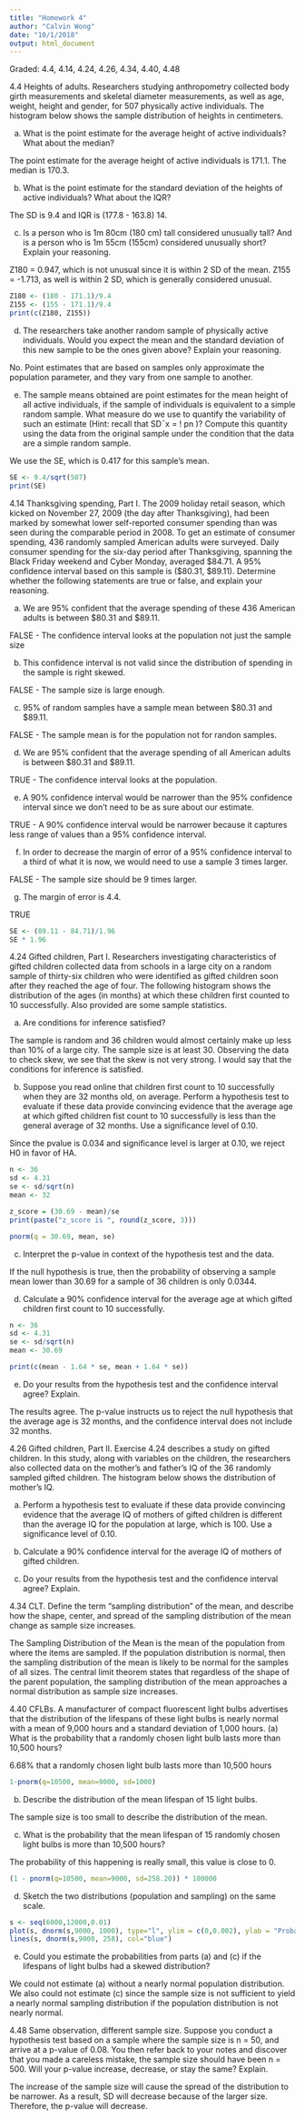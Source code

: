 ```yaml
---
title: "Homework 4"
author: "Calvin Wong"
date: "10/1/2018"
output: html_document
---
```


Graded: 4.4, 4.14, 4.24, 4.26, 4.34, 4.40, 4.48

4.4 Heights of adults. Researchers studying anthropometry collected body girth measurements and skeletal diameter measurements, as well as age, weight, height and gender, for 507 physically active individuals. The histogram below shows the sample distribution of heights in centimeters.

(a) What is the point estimate for the average height of active individuals? What about the median? 

The point estimate for the average height of active individuals is 171.1. The median is 170.3.

(b) What is the point estimate for the standard deviation of the heights of active individuals? What about the IQR?

The SD is 9.4 and IQR is (177.8 - 163.8) 14.

(c) Is a person who is 1m 80cm (180 cm) tall considered unusually tall? And is a person who is 1m 55cm (155cm) considered unusually short? Explain your reasoning.

Z180 = 0.947, which is not unusual since it is within 2 SD of the mean. Z155 = -1.713, as well is within 2 SD, which is generally considered unusual.

```r
Z180 <- (180 - 171.1)/9.4
Z155 <- (155 - 171.1)/9.4
print(c(Z180, Z155))
```

(d) The researchers take another random sample of physically active individuals. Would you expect the mean and the standard deviation of this new sample to be the ones given above? Explain your reasoning.

No. Point estimates that are based on samples only approximate the population parameter, and they vary from one sample to another.

(e) The sample means obtained are point estimates for the mean height of all active individuals, if the sample of individuals is equivalent to a simple random sample. What measure do we use to quantify the variability of such an estimate (Hint: recall that SD¯x = ! pn )? Compute this quantity using the data from the original sample under the condition that the data are a simple random sample.

We use the SE, which is 0.417 for this sample’s mean.

```r
SE <- 9.4/sqrt(507)
print(SE)
```

4.14 Thanksgiving spending, Part I. The 2009 holiday retail season, which kicked on November 27, 2009 (the day after Thanksgiving), had been marked by somewhat lower self-reported consumer spending than was seen during the comparable period in 2008. To get an estimate of consumer spending, 436 randomly sampled American adults were surveyed. Daily consumer spending for the six-day period after Thanksgiving, spanning the Black Friday weekend and Cyber Monday, averaged $84.71. A 95% confidence interval based on this sample is ($80.31, $89.11). Determine whether the following statements are true or false, and explain your reasoning.

(a) We are 95% confident that the average spending of these 436 American adults is between $80.31 and $89.11.

FALSE - The confidence interval looks at the population not just the sample size

(b) This confidence interval is not valid since the distribution of spending in the sample is right skewed.

FALSE - The sample size is large enough.

(c) 95% of random samples have a sample mean between $80.31 and $89.11.

FALSE - The sample mean is for the population not for randon samples.

(d) We are 95% confident that the average spending of all American adults is between $80.31 and $89.11.

TRUE - The confidence interval looks at the population.

(e) A 90% confidence interval would be narrower than the 95% confidence interval since we don’t need to be as sure about our estimate.

TRUE - A 90% confidence interval would be narrower because it captures less range of values than a 95% confidence interval.

(f) In order to decrease the margin of error of a 95% confidence interval to a third of what it is now, we would need to use a sample 3 times larger.

FALSE - The sample size should be 9 times larger.

(g) The margin of error is 4.4.

TRUE 

```r
SE <- (89.11 - 84.71)/1.96
SE * 1.96
```

4.24 Gifted children, Part I. Researchers investigating characteristics of gifted children collected data from schools in a large city on a random sample of thirty-six children who were identified as gifted children soon after they reached the age of four. The following histogram shows the distribution of the ages (in months) at which these children first counted to 10 successfully. Also provided are some sample statistics.

(a) Are conditions for inference satisfied?

The sample is random and 36 children would almost certainly make up less than 10% of a large city. The sample
size is at least 30. Observing the data to check skew, we see that the skew is not very strong. I would say that the conditions for inference is satisfied.

(b) Suppose you read online that children first count to 10 successfully when they are 32 months old, on average. Perform a hypothesis test to evaluate if these data provide convincing evidence that the average age at which gifted children fist count to 10 successfully is less than the general average of 32 months. Use a significance level of 0.10.

Since the pvalue is 0.034 and significance level is larger at 0.10, we reject H0 in favor of HA.

```r
n <- 36
sd <- 4.31
se <- sd/sqrt(n)
mean <- 32

z_score = (30.69 - mean)/se
print(paste("z_score is ", round(z_score, 3)))

pnorm(q = 30.69, mean, se)
```

(c) Interpret the p-value in context of the hypothesis test and the data.

If the null hypothesis is true, then the probability of observing a sample mean lower than 30.69 for a sample of 36 children is only 0.0344.

(d) Calculate a 90% confidence interval for the average age at which gifted children first count to 10 successfully.

```r
n <- 36
sd <- 4.31
se <- sd/sqrt(n)
mean <- 30.69

print(c(mean - 1.64 * se, mean + 1.64 * se))
```

(e) Do your results from the hypothesis test and the confidence interval agree? Explain.

The results agree. The p-value instructs us to reject the null hypothesis that the average age is 32 months, and the confidence interval does not include 32 months.

4.26 Gifted children, Part II. Exercise 4.24 describes a study on gifted children. In this study, along with variables on the children, the researchers also collected data on the mother’s and father’s IQ of the 36 randomly sampled gifted children. The histogram below shows the distribution of mother’s IQ. 

(a) Perform a hypothesis test to evaluate if these data provide convincing evidence that the average IQ of mothers of gifted children is different than the average IQ for the population at large, which is 100. Use a significance level of 0.10.



(b) Calculate a 90% confidence interval for the average IQ of mothers of gifted children.



(c) Do your results from the hypothesis test and the confidence interval agree? Explain.



4.34 CLT. Define the term “sampling distribution” of the mean, and describe how the shape, center, and spread of the sampling distribution of the mean change as sample size increases.

The Sampling Distribution of the Mean is the mean of the population from where the items are sampled. If the population distribution is normal, then the sampling distribution of the mean is likely to be normal for the samples of all sizes. The central limit theorem states that regardless of the shape of the parent population, the sampling distribution of the mean approaches a normal distribution as sample size increases.

4.40 CFLBs. A manufacturer of compact fluorescent light bulbs advertises that the distribution of the lifespans of these light bulbs is nearly normal with a mean of 9,000 hours and a standard deviation of 1,000 hours.
(a) What is the probability that a randomly chosen light bulb lasts more than 10,500 hours?
    
6.68% that a randomly chosen light bulb lasts more than 10,500 hours

```r
1-pnorm(q=10500, mean=9000, sd=1000)
```

(b) Describe the distribution of the mean lifespan of 15 light bulbs.

The sample size is too small to describe the distribution of the mean.

(c) What is the probability that the mean lifespan of 15 randomly chosen light bulbs is more than 10,500 hours?

The probability of this happening is really small, this value is close to 0.

```r
(1 - pnorm(q=10500, mean=9000, sd=258.20)) * 100000
```

(d) Sketch the two distributions (population and sampling) on the same scale.

```r
s <- seq(6000,12000,0.01)
plot(s, dnorm(s,9000, 1000), type="l", ylim = c(0,0.002), ylab = "Probability", xlab = "Hours")
lines(s, dnorm(s,9000, 258), col="blue")
```

(e) Could you estimate the probabilities from parts (a) and (c) if the lifespans of light bulbs had a skewed distribution?

We could not estimate (a) without a nearly normal population distribution. We also could not estimate (c) since the sample size is not sufficient to yield a nearly normal sampling distribution if the population distribution is not nearly normal.

4.48 Same observation, different sample size. Suppose you conduct a hypothesis test based on a sample where the sample size is n = 50, and arrive at a p-value of 0.08. You then refer back to your notes and discover that you made a careless mistake, the sample size should have been n = 500. Will your p-value increase, decrease, or stay the same? Explain.

The increase of the sample size will cause the spread of the distribution to be narrower. As a result, SD will decrease because of the larger size. Therefore, the p-value will decrease.